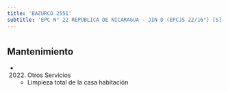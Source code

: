 ```yaml
---
title: 'BAZURCO 2551'
subtitle: 'EPC N° 22 REPUBLICA DE NICARAGUA - JIN D (EPCJS 22/16°) [S]'
---
```


#


## Mantenimiento

*  (2022) Otros Servicios 
    + Limpieza total de la casa habitación



